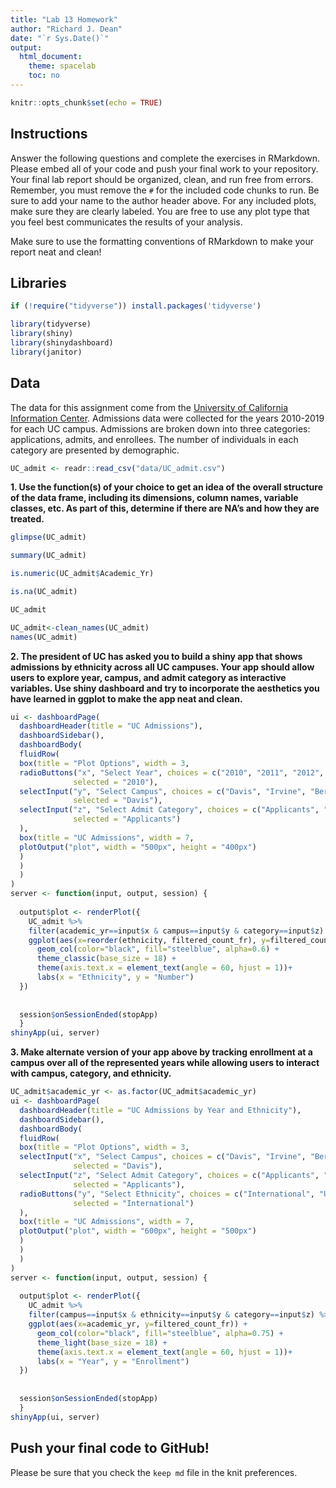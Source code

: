 ```yaml
---
title: "Lab 13 Homework"
author: "Richard J. Dean"
date: "`r Sys.Date()`"
output:
  html_document:
    theme: spacelab
    toc: no
---
```


```r
knitr::opts_chunk$set(echo = TRUE)
```

## Instructions
Answer the following questions and complete the exercises in RMarkdown. Please embed all of your code and push your final work to your repository. Your final lab report should be organized, clean, and run free from errors. Remember, you must remove the `#` for the included code chunks to run. Be sure to add your name to the author header above. For any included plots, make sure they are clearly labeled. You are free to use any plot type that you feel best communicates the results of your analysis.  

Make sure to use the formatting conventions of RMarkdown to make your report neat and clean!  

## Libraries
```r
if (!require("tidyverse")) install.packages('tidyverse')
```

```r
library(tidyverse)
library(shiny)
library(shinydashboard)
library(janitor)
```

## Data
The data for this assignment come from the [University of California Information Center](https://www.universityofcalifornia.edu/infocenter). Admissions data were collected for the years 2010-2019 for each UC campus. Admissions are broken down into three categories: applications, admits, and enrollees. The number of individuals in each category are presented by demographic.  
```r
UC_admit <- readr::read_csv("data/UC_admit.csv")
```

**1. Use the function(s) of your choice to get an idea of the overall structure of the data frame, including its dimensions, column names, variable classes, etc. As part of this, determine if there are NA's and how they are treated.**  
```r
glimpse(UC_admit)
```
```r
summary(UC_admit)
```
```r
is.numeric(UC_admit$Academic_Yr)
```
```r
is.na(UC_admit)
```
```r
UC_admit
```
```r
UC_admit<-clean_names(UC_admit)
names(UC_admit)
```

**2. The president of UC has asked you to build a shiny app that shows admissions by ethnicity across all UC campuses. Your app should allow users to explore year, campus, and admit category as interactive variables. Use shiny dashboard and try to incorporate the aesthetics you have learned in ggplot to make the app neat and clean.**
```r
ui <- dashboardPage(
  dashboardHeader(title = "UC Admissions"),
  dashboardSidebar(),
  dashboardBody(
  fluidRow(
  box(title = "Plot Options", width = 3,
  radioButtons("x", "Select Year", choices = c("2010", "2011", "2012", "2013", "2014", "2015", "2016", "2017", "2018", "2019"), 
              selected = "2010"),
  selectInput("y", "Select Campus", choices = c("Davis", "Irvine", "Berkeley", "Irvine", "Los_Angeles", "Merced", "Riverside", "San_Diego", "Santa_Barbara", "Santa_Cruz"),
              selected = "Davis"),
  selectInput("z", "Select Admit Category", choices = c("Applicants", "Admits", "Enrollees"),
              selected = "Applicants")
  ),
  box(title = "UC Admissions", width = 7,
  plotOutput("plot", width = "500px", height = "400px")
  ) 
  ) 
  ) 
) 
server <- function(input, output, session) { 
  
  output$plot <- renderPlot({
    UC_admit %>% 
    filter(academic_yr==input$x & campus==input$y & category==input$z) %>% 
    ggplot(aes(x=reorder(ethnicity, filtered_count_fr), y=filtered_count_fr)) + 
      geom_col(color="black", fill="steelblue", alpha=0.6) +
      theme_classic(base_size = 18) +
      theme(axis.text.x = element_text(angle = 60, hjust = 1))+
      labs(x = "Ethnicity", y = "Number")
  })
  
  
  session$onSessionEnded(stopApp)
  }
shinyApp(ui, server)
```
**3. Make alternate version of your app above by tracking enrollment at a campus over all of the represented years while allowing users to interact with campus, category, and ethnicity.**
```r
UC_admit$academic_yr <- as.factor(UC_admit$academic_yr)
ui <- dashboardPage(
  dashboardHeader(title = "UC Admissions by Year and Ethnicity"),
  dashboardSidebar(),
  dashboardBody(
  fluidRow(
  box(title = "Plot Options", width = 3,
  selectInput("x", "Select Campus", choices = c("Davis", "Irvine", "Berkeley", "Irvine", "Los_Angeles", "Merced", "Riverside", "San_Diego", "Santa_Barbara", "Santa_Cruz"),
              selected = "Davis"),
  selectInput("z", "Select Admit Category", choices = c("Applicants", "Admits", "Enrollees"),
              selected = "Applicants"),
  radioButtons("y", "Select Ethnicity", choices = c("International", "Unknown", "White", "Asian", "Chicano/Latino", "American Indian", "African American"),
              selected = "International")
  ), 
  box(title = "UC Admissions", width = 7,
  plotOutput("plot", width = "600px", height = "500px")
  ) 
  )
  ) 
) 
server <- function(input, output, session) { 
  
  output$plot <- renderPlot({
    UC_admit %>% 
    filter(campus==input$x & ethnicity==input$y & category==input$z) %>% 
    ggplot(aes(x=academic_yr, y=filtered_count_fr)) + 
      geom_col(color="black", fill="steelblue", alpha=0.75) +
      theme_light(base_size = 18) +
      theme(axis.text.x = element_text(angle = 60, hjust = 1))+
      labs(x = "Year", y = "Enrollment")
  })
  
  
  session$onSessionEnded(stopApp)
  }
shinyApp(ui, server)
```


## Push your final code to GitHub!
Please be sure that you check the `keep md` file in the knit preferences. 